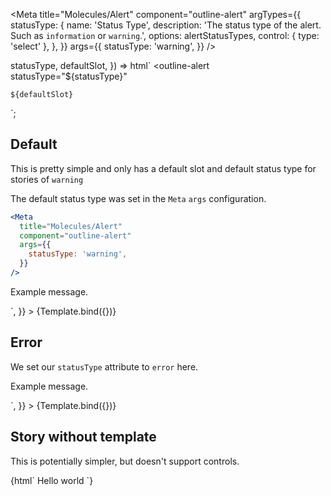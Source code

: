 
<Meta
  title="Molecules/Alert"
  component="outline-alert"
  argTypes={{
    statusType: {
      name: 'Status Type',
      description:
        'The status type of the alert. Such as `information` or `warning`.',
      options: alertStatusTypes,
      control: { type: 'select' },
    },
  }}
  args={{
    statusType: 'warning',
  }}
/>

  statusType,
  defaultSlot,
}) => html`
  <outline-alert
    statusType="${statusType}"
  >
    ${defaultSlot}
  </outline-alert>
`;

## Default

This is pretty simple and only has a default slot and default status type for stories of `warning`

The default status type was set in the `Meta` `args` configuration.

```jsx
<Meta
  title="Molecules/Alert"
  component="outline-alert"
  args={{
    statusType: 'warning',
  }}
/>
```

<Canvas>
  <Story
    name="Default Example"
    args={{
      defaultSlot: html`<p>Example message.</p>`,
    }}
  >
    {Template.bind({})}
  </Story>
</Canvas>

## Error

We set our `statusType` attribute to `error` here.

<Canvas>
  <Story
    name="Error"
    args={{
      statusType: 'error',
      defaultSlot: html`<p>Example message.</p>`,
    }}
  >
    {Template.bind({})}
  </Story>
</Canvas>

## Story without template

This is potentially simpler, but doesn't support controls.

<Canvas>
  <Story
    name="No Template"
  >
    {html`
      <outline-alert>
        Hello world
      </outline-alert>
    `}
  </Story>
</Canvas>
